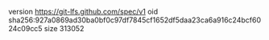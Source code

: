 version https://git-lfs.github.com/spec/v1
oid sha256:927a0869ad30ba0bf0c97df7845cf1652df5daa23ca6a916c24bcf6024c09cc5
size 313052
